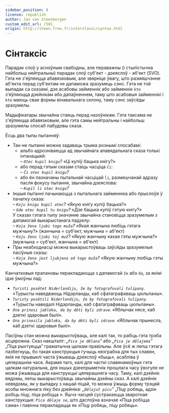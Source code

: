 ```yaml
---
sidebar_position: 8
license: republish
author: Jan van Steenbergen
custom_edit_url: /501
origin: http://steen.free.fr/interslavic/syntax.html
---
```


# Сінтаксіс

Парадак слоў у асноўным свабодны, але пераважны (і стылістычна найбольш нейтральны) парадак слоў суб'ект - дзеяслоў - аб'ект (SVO). Гэта не з'яўляецца абавязковым, але звярніце ўвагу, што размяшчэнне аб'екта перад суб'ектам не дапаможа зразумець сэнс. Гэта не той выпадак са сказамі, дзе асабовы займеннік або займеннік `kto` з'яўляюцца дзейнікам або дапаўненнем, таму што асабовыя займеннікі і `kto` маюць свае формы вінавальнага склону, таму сэнс заўсёды зразумелы.

Мадыфікатары звычайна стаяць перад назоўнікам. Гэта таксама не з'яўляецца абавязковым, але гэта самы нейтральны і найбольш зразумелы спосаб пабудовы сказа.

Ёсць два тыпы пытанняў:

- Так-не пытанні можна задаваць трыма рознымі спосабамі:
  - альбо адрозніваецца ад звычайнага апавядальнага сказа толькі інтанацыяй:\
    _– `Otec kupil knigu`?_ «Ці купіў бацька кнігу?»
  - або перад гэтым сказам стаіць часціца `či`:\
    _– `Či otec kupil knigu`?_
  - або ён пазначаны пытальнай часціцай `li`, размешчанай адразу пасля фокусу пытання, звычайна дзеяслова:\
    _– `Kupil li otec knigu`?_
- Іншыя пытанні пачынаюцца з пытальнага займенніка або прыслоўя ў пачатку сказа:\
  _– `Koju knigu kupil otec`?_ «Якую кнігу купіў бацька?»\
  _– `Gde otec kupil tu knigu`?_ «Дзе бацька купіў гэтую кнігу?»\
  У сказах гэтага тыпу значэнне звычайна становіцца зразумелым з дапамогай выкарыстанага падзелу:\
  – _`Koja žena ljubi togo muža`?_ «Якая жанчына любіць гэтага мужчыну?» (жанчына = суб'ект, мужчына = аб'ект)\
  – _`Koju ženu ljubi toj muž`?_ «Якую жанчыну кахае гэты мужчына?» (мужчына = суб'ект, жанчына = аб'ект)
- Пры неабходнасці можна выкарыстоўваць заўсёды зразумелыя пасіўныя сказы:\
  _– `Koja žena jest ljubjena od togo muža`?_ «Якую жанчыну любіць гэты мужчына?»

Канчатковыя прапановы перакладаюцца з дапамогай `že` або `da`, за якімі ідзе ўмоўны лад:

- _`Turisti posětet Niderlandiju, že by fotografovali tulipany`._ «Турысты наведваюць Нідэрланды, каб сфатаграфаваць цюльпаны».
- _`Turisty posětili Niderlandiju, že by fotografovali tulipany`._ «Турысты наведалі Нідэрланды, каб сфатаграфаваць цюльпаны».
- _`Ona prinosi jabloka, da by děti byli zdrave`._ «Яблычак нясе, каб дзеткі здаровыя былі».
- _`Ona prinosila jabloka, da by děti byli zdrave`._ «Яблычак прынесла, каб дзеткі здаровыя былі».

Пасіўны стан можна выкарыстоўваць, але калі так, то рабіць гэта трэба асцярожна. Сказ накшталт: _„`Pica je dělana`”_ або _„`Pica je dělajema`”_ „Піца рыхтуецца” граматычна цалкам правільны. Але ўсё ж лепш гэтага пазбегнуць, бо такая канструкцыя гучыць нязграбна для тых славян, якія не прывыклі часта ўжываць дзеяслоў «быць», асабліва ў цяперашнім часе. Акрамя таго, калі для часткі славянамоўных гэта цалкам натуральна, для іншых дзеепрыметнік прошлага часу ўвогуле не можа ўжывацца для канструкцыі цяперашняга часу. Таму, калі дзейнік вядомы, лепш выкарыстоўваць звычайны дзейны сказ. А калі дзейнік невядомы, як у выпадку з нашай піцай, то можна ўжыць форму трэцяй асобы множнага ліку без дзейніка: _„`Dělajut picu`”_ „Піцу робяць, адзін робіць піцу, піца робіцца ». Яшчэ часцей сустракаецца зваротная канструкцыя: _`Pica dělaje se`_, што даслоўна азначае «Піца робіцца сама» і павінна перакладацца як «Піцу робяць, піцу робяць».

